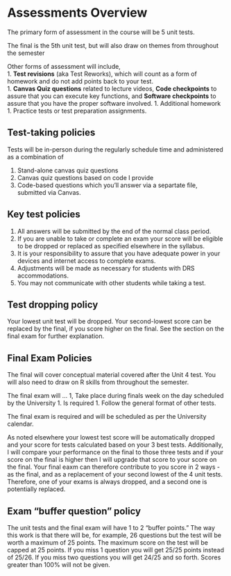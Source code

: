 # Assessments Overview {#assessments}

The primary form of assessment in the course will be 5 unit tests.

The final is the 5th unit test, but will also draw on themes from throughout the semester
<!-- Annual update: current number of tests? -->

Other forms of assessment will include,  
1. **Test revisions** (aka Test Reworks), which will count as a form of homework and do not add points back to your test.  
1. **Canvas Quiz questions** related to lecture videos, **Code checkpoints** to assure that you can execute key functions, and **Software checkpoints** to assure that you have the proper software involved.
1. Additional homework
1. Practice tests or test preparation assignments.

## Test-taking policies

Tests will be in-person during the regularly schedule time and administered as a combination of 

1. Stand-alone canvas quiz questions
1. Canvas quiz questions based on code I provide
1. Code-based questions which you'll answer via a separtate file, submitted via Canvas.


## Key test policies

1. All answers will be submitted by the end of the normal class period.  
1. If you are unable to take or complete an exam your score will be eligible to be dropped or replaced as specified elsewhere in the syllabus.
1. It is your responsibility to assure that you have adequate power in your devices and internet access to complete exams.  
1. Adjustments will be made as necessary for students with DRS accommodations.
1. You may not communicate with other students while taking a test.

## Test dropping policy

Your lowest unit test will be dropped.  Your second-lowest score can be replaced by the final, if you score higher on the final.  See the section on the final exam for further explanation.

<!-- TODO: students in quarantine? -->


<!-- Prior to any test policies for each test will be clearly articulated during lecture and in writing. -->

<!-- TODO: Tests will be open book and open note.   -->
<!--  -->


## Final Exam Policies

The final will cover conceptual material covered after the Unit 4 test.  You will also need to draw on R skills from throughout the semester. 

The final exam will ...
1, Take place during finals week on the day scheduled by the University
1. Is required
1. Follow the general format of other tests.


The final exam is required and will be scheduled as per the University calendar. 

As noted elsewhere your lowest test score will be automatically dropped and your score for tests calculated based on your 3 best tests.  Additionally,  I will compare your performance on the final to those three tests and if your score on the final is higher then I will upgrade that score to your score on the final.  Your final eaxm can therefore contribute to you score in 2 ways - as the final, and as a replacement of your second lowest of the 4 unit tests.  Therefore, one of your exams is always dropped, and a second one is potentially replaced.


## Exam "buffer question" policy

The unit tests and the final exam will have 1 to 2 "buffer points."  The way this work is that there will be, for example, 26 questions but the test will be worth a maximum of 25 points.  The maximum score on the test will be capped at 25 points.  If you miss 1 question you will get 25/25 points instead of 25/26.  If you miss two questions you will get 24/25 and so forth.  Scores greater than 100% will not be given.